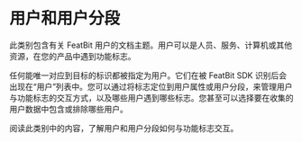 
# 用户和用户分段

此类别包含有关 FeatBit 用户的文档主题。用户可以是人员、服务、计算机或其他资源，在您的产品中遇到功能标志。

任何能唯一对应到目标的标识都被指定为用户。它们在被 FeatBit SDK 识别后会出现在“用户”列表中。您可以通过将标志定位到用户属性或用户分段，来管理用户与功能标志的交互方式，以及哪些用户遇到哪些标志。您甚至可以选择要在收集的用户数据中包含或排除哪些用户。

阅读此类别中的内容，了解用户和用户分段如何与功能标志交互。